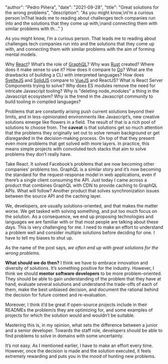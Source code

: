 
  "author": "Pedro Piñera",
  "date": "2021-09-28",
  "title": "Great solutions for the wrong problems",
  "description": "As you might know,\nI’m a curious person.\nThat leads me to reading about challenges tech companies run into and the solutions that they come up with,\nand connecting them with similar problems with th..."
}




As you might know,
I’m a curious person.
That leads me to reading about challenges tech companies run into and the solutions that they come up with,
and connecting them with similar problems with the aim of forming mental models.

Why [React](https://reactjs.org/)? What’s the role of [GraphQL](https://graphql.org/)? Why was [Rust](https://www.rust-lang.org/) created? Where does it make sense to use it? How does it compare to [Go](https://golang.org/)? What are the drawbacks of building a CLI with interpreted languages? How does [SvelteJS](https://svelte.dev/) and [SolidJS](https://www.solidjs.com/) compare to [VueJS](https://vuejs.org/) and ReactJS? What is React Server Components trying to solve? Why does ES modules remove the need for intricate Javascript tooling? Why is "deleting node_modules" a thing in the Javascript ecosystem? Why is the trend in the Javascript community to build tooling in compiled languages?

Problems that are constantly arising push current solutions beyond their limits, and in less-opinionated environments like Javascript’s, new creative solutions emerge like flowers in a field.
The result of that is a rich pool of solutions to choose from.
The **caveat** is that solutions get so much attention that the problems they originally set out to solve remain background or get disregarded in the decision-making process. On top of that they present even more problems that get solved with more layers.
In practice, this means simple projects with convoluted tech stacks that aim to solve problems they don’t really have.

Take React. It solved Facebook’s problems that are now becoming other companies’ problems too. GraphQL is a similar story and it’s now becoming the standard for the request-response model in web applications, even if there’s a single client consuming the API. Just today I came across a product that combines GraphQL with CDN to provide caching to GraphQL APIs. What will follow? Another product that solves synchronization issues between the source API and the caching layer.

We, developers, are usually solutions-oriented, and that makes the matter worse. We get tasked with solving something, and put too much focus on the solution. As a consequence, we end up proposing technologies and languages we are familiar with or that most people are talking about these days. This is very challenging for me. I need to make an effort to understand a problem well and consider multiple solutions before deciding for one. I have to tell my biases to shut up.

As the name of the post says, _we often end up with great solutions for the wrong problems._

**What should we do then?** I think we have to embrace innovation and diversity of solutions. It’s something positive for the industry. However, I think we should **mentor software developers** to be more problem-oriented. They should be able to gain understanding of the problem that they have at hand, evaluate several solutions and understand the trade-offs of each of them, make the best unbiased decision, and document the rational behind the decision for future context and re-evaluation.

Moreover, I think it’d be great if open-source projects include in their READMEs the problem/s they are optimizing for, and some examples of projects for which the solution would and wouldn’t be suitable.

Mastering this is, in my opinion, what sets the difference between a junior and a senior developer. Towards the staff role, developers should be able to find problems to solve in domains with some uncertainty.

It’s not easy. As I mentioned earlier, I have to make an effort every time. However, once the decision is made and the solution executed, it feels extremely rewarding and puts you in the mood of hunting new problems.

    